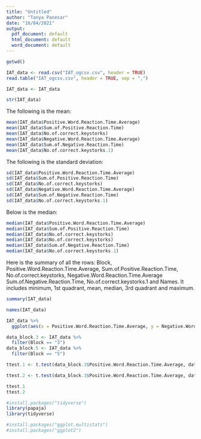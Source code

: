```yaml
---
title: "Untitled"
author: "Tanya Panesar"
date: "16/04/2021"
output:
  pdf_document: default
  html_document: default
  word_document: default
---
```


```r
getwd()
```

```r
IAT_data <- read.csv("IAT_ogcsv.csv", header = TRUE)
read.table("IAT_ogcsv.csv", header = TRUE, sep = ",")
```


```r

IAT_data <- IAT_data

str(IAT_data)
```

The following is the mean: 

```r
mean(IAT_data$Positive.Word.Reaction.Time.Average)
mean(IAT_data$Sum.of.Positive.Reaction.Time)
mean(IAT_data$No.of.correct.keystorks)
mean(IAT_data$Negative.Word.Reaction.Time.Average)
mean(IAT_data$Sum.of.Negative.Reaction.Time)
mean(IAT_data$No.of.correct.keystorks.1)
```

The following is the standard deviation: 

```r
sd(IAT_data$Positive.Word.Reaction.Time.Average)
sd(IAT_data$Sum.of.Positive.Reaction.Time)
sd(IAT_data$No.of.correct.keystorks)
sd(IAT_data$Negative.Word.Reaction.Time.Average)
sd(IAT_data$Sum.of.Negative.Reaction.Time)
sd(IAT_data$No.of.correct.keystorks.1)
```

Below is the median: 
```r
median(IAT_data$Positive.Word.Reaction.Time.Average)
median(IAT_data$Sum.of.Positive.Reaction.Time)
median(IAT_data$No.of.correct.keystorks)
median(IAT_data$No.of.correct.keystorks)
median(IAT_data$Sum.of.Negative.Reaction.Time)
median(IAT_data$No.of.correct.keystorks.1)
```


Here is the summary of all the rows: Block, Positive.Word.Reaction.Time.Average,  Sum.of.Positive.Reaction.Time, No.of.correct.keystorks, Negative.Word.Reaction.Time.Average Sum.of.Negative.Reaction.Time, No.of.correct.keystorks.1 and Names. It includes minimum, 1st quadrant, mean, median, 3rd quadrant and maximum. 

```r
summary(IAT_data)
```


```r
names(IAT_data)

```

```r
IAT_data %>%
  ggplot(aes(x = Positive.Word.Reaction.Time.Average, y = Negative.Word.Reaction.Time.Average,  color = as.factor(Block))) + geom_point()

```

```r


data_block.3 <- IAT_data %>%
  filter(Block == "3")
data_block.5 <- IAT_data %>%
  filter(Block == "5")

ttest.1 <- t.test(data_block.3$Positive.Word.Reaction.Time.Average, data_block.5$Negative.Word.Reaction.Time.Average,paired=TRUE)

ttest.2 <- t.test(data_block.3$Positive.Word.Reaction.Time.Average, data_block.5$Negative.Word.Reaction.Time.Average,paired = TRUE)

ttest.1
ttest.2
```

```r
#install.packages("tidyverse")
library(papaja)
library(tidyverse)
```

```r
#install.packages("ggplot.multistats")
#install.packages("ggplot2")
  
```


